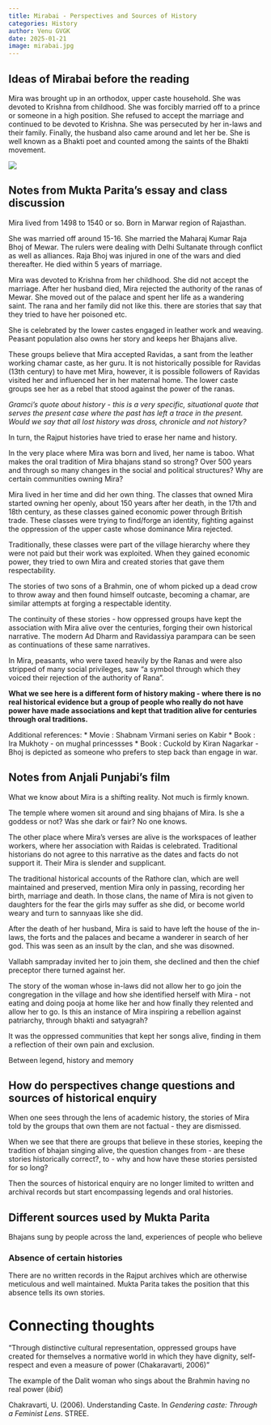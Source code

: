 ```yaml
---
title: Mirabai - Perspectives and Sources of History
categories: History
author: Venu GVGK
date: 2025-01-21
image: mirabai.jpg
---
```


## Ideas of Mirabai before the reading

Mira was brought up in an orthodox, upper caste household. She was devoted to Krishna from childhood. She was forcibly married off to a prince or someone in a high position. She refused to accept the marriage and continued to be devoted to Krishna. She was persecuted by her in-laws and their family. Finally, the husband also came around and let her be. She is well known as a Bhakti poet and counted among the saints of the Bhakti movement. 

![](mirabai.jpg)

## Notes from Mukta Parita's essay and class discussion

Mira lived from 1498 to 1540 or so. Born in Marwar region of Rajasthan.  

She was married off around 15-16. She married the Maharaj Kumar Raja Bhoj of Mewar. The rulers were dealing with Delhi Sultanate through conflict as well as alliances. Raja Bhoj was injured in one of the wars and died thereafter. He died within 5 years of marriage. 

Mira was devoted to Krishna from her childhood. She did not accept the marriage. After her husband died, Mira rejected the authority of the ranas of Mewar. She moved out of the palace and spent her life as a wandering saint. The rana and her family did not like this. there are stories that say that they tried to have her poisoned etc. 

She is celebrated by the lower castes engaged in leather work and weaving. Peasant population also owns her story and keeps her Bhajans alive. 

These groups believe that Mira accepted Ravidas, a sant from the leather working chamar caste, as her guru. It is not historically possible for Ravidas (13th century) to have met Mira, however, it is possible followers of Ravidas visited her and influenced her in her maternal home. The lower caste groups see her as a rebel that stood against the power of the ranas. 

*Gramci's quote about history - this is a very specific, situational quote that serves the present case where the past has left a trace in the present.  Would we say that all lost history was dross, chronicle and not history?*

In turn, the Rajput histories have tried to erase her name and history. 

In the very place where Mira was born and lived, her name is taboo. What makes the oral tradition of Mira bhajans stand so strong? Over 500 years and through so many changes in the social and political structures? Why are certain communities owning Mira? 

Mira lived in her time and did her own thing. The classes that owned Mira started owning her openly, about 150 years after her death, in the 17th and 18th century, as these classes gained economic power through British trade. These classes were trying to find/forge an identity, fighting against the oppression of the upper caste whose dominance Mira rejected. 

Traditionally, these classes were part of the village hierarchy where they were not paid but their work was exploited. When they gained economic power, they tried to own Mira and created stories that gave them respectability. 

The stories of two sons of a Brahmin, one of whom picked up a dead crow to throw away and then found himself outcaste, becoming a chamar, are similar attempts at forging a respectable identity. 

The continuity of these stories - how oppressed groups have kept the association with Mira alive over the centuries, forging their own historical narrative. The modern Ad Dharm and Ravidassiya parampara can be seen as continuations of these same narratives. 

In Mira, peasants, who were taxed heavily by the Ranas and were also stripped of many social privileges, saw "a symbol through which they voiced their rejection of the authority of Rana". 

**What we see here is a different form of history making - where there is no real historical evidence but a group of people who really do not have power have made associations and kept that tradition alive for centuries through oral traditions.**

Additional references:
* Movie : Shabnam Virmani series on Kabir 
* Book : Ira Mukhoty - on mughal princessses
* Book : Cuckold by Kiran Nagarkar - Bhoj is depicted as someone who prefers to step back than engage in war. 

## Notes from Anjali Punjabi's film

What we know about Mira is a shifting reality. Not much is firmly known. 

The temple where women sit around and sing bhajans of Mira. Is she a goddess or not? Was she dark or fair? No one knows. 

The other place where Mira's verses are alive is the workspaces of leather workers, where her association with Raidas is celebrated. Traditional historians do not agree to this narrative as the dates and facts do not support it. Their Mira is slender and supplicant. 

The traditional historical accounts of the Rathore clan, which are well maintained and preserved, mention Mira only in passing, recording her birth, marriage and death. In those clans, the name of Mira is not given to daughters for the fear the girls may suffer as she did, or become world weary and turn to sannyaas like she did. 

After the death of her husband, Mira is said to have left the house of the in-laws, the forts and the palaces and became a wanderer in search of her god. This was seen as an insult by the clan, and she was disowned. 

Vallabh sampraday invited her to join them, she declined and then the chief preceptor there turned against her. 

The story of the woman whose in-laws did not allow her to go join the congregation in the village and how she identified herself with Mira - not eating and doing pooja at home like her and how finally they relented and allow her to go. Is this an instance of Mira inspiring a rebellion against patriarchy, through bhakti and satyagrah? 

It was the oppressed communities that kept her songs alive, finding in them a reflection of their own pain and exclusion. 

Between legend, history and memory

## How do perspectives change questions and sources of historical enquiry

When one sees through the lens of academic history, the stories of Mira told by the groups that own them are not factual - they are dismissed. 

When we see that there are groups that believe in these stories, keeping the tradition of bhajan singing alive, the question changes from - are these stories historically correct?, to - why and how have these stories persisted for so long? 

Then the sources of historical enquiry are no longer limited to written and archival records but start encompassing legends and oral histories. 

## Different sources used by Mukta Parita 

Bhajans sung by people across the land, experiences of people who believe


### Absence of certain histories 

There are no written records in the Rajput archives which are otherwise meticulous and well maintained. Mukta Parita takes the position that this absence tells its own stories. 


# Connecting thoughts

"Through distinctive cultural representation, oppressed groups have created for themselves a normative world in which they have dignity, self-respect and even a measure of power (Chakaravarti, 2006)"

The example of the Dalit woman who sings about the Brahmin having no real power (*ibid*)


Chakravarti, U. (2006). Understanding Caste. In _Gendering caste: Through a Feminist Lens_. STREE.